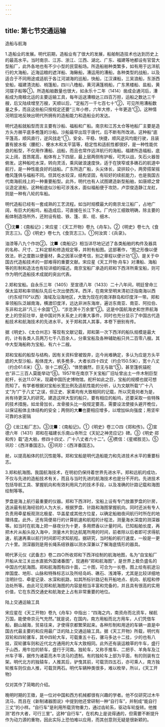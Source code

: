 ```yaml
---
---
---
```

title: 第七节交通运输
---



造船与航海

1.造船业的发展。明代前期，造船业有了很大的发展，船舶制造技术也达到历史上的最高水平。当时南京、江苏、浙江、江西、湖北、广东、福建等地都设有官营大型船厂，此外各地也有不少小型的民营船场。所造船舶种类繁多，如有用于远洋航行的大海船，近海运粮的遮洋船、海鳅船，漕运用的漕船，各种类型的战船，以及适合于不同用途或适航于各江河湖海的巡船，快船，江汉课船，三吴浪船，东浙西安船，福建清流船、梢篷船，四川八橹船，黄河满篷梢船，广东黑楼船、盐船，黄河摆子船等①。所造船舶数量也很大，如永乐十二年（1414）凿成会通河后，漕船成为南粮北运的主要运输工具，每年运送漕粮达三四百万担，运船之数达三千艘，后又陆续增至万艘，天顺以后，“定船万一千七百七十”②，可见所用漕船数量之多，而且这些船只按规定还要“三年小修，六年大修，十年更造”③。这种情况明显地反映出明代所拥有的造船能力和造船业的发达。

明代造船就船型而言主要有沙船、福船和广船。南京和江苏太仓等地船厂主要是造方头方艄平底多桅篷的沙船。沙船最早出现于唐代，后不断有所改进。这种船“底平篷高，顺风直行，逆风戗走”①，安全、平稳、快捷，顺风逆风均能行驶，且装置有披水板（腰舵）、梗水木和太平篮等，稳定性和适航性都很好，是一种性能优良的船型，不仅用作漕船、战船，而且也常作远洋航行的海船。福建所造福船，底尖上阔，首昂尾高，船体有上下四层，最上层两侧有护板，可凭以战，矢石火器皆俯发。这种船吃水深，转向灵活，乘风破浪速度快，适于在狭窄或多礁石的航道中航行，是一种性能良好的战船。广东所造广船，头尖体长，梁拱较小，两旁搭架摇橹风篷俱与福船不同。但其吃水较深，结构坚固，有较好的续航能力，也是我国古代南海航线上的一种重要船型。此外，明代也有人试图建造新型船舶，如唐顺之曾议造定波船，这种船底似沙船可涉浅水，面似福船便于攻防，卢崇俊造静江龙舡，则是一种有八轮的车船。

明代造船已经有一套成熟的工艺流程。如当时规模最大的南京龙江船厂，占地广阔，有巨大的船坞，船造成后，可直接在长江下水。厂内分工细致明确，除主要的船体制造场所外，还附设有艌、铁、篷、索、缆、细木、

①沈■：《南船记》；宋应星：《天工开物》卷九《舟车》。②《明史》卷七九《食货志三》。③《明史》卷七九《食货志三》。①何汝宾：《兵录》。

油漆等八九个作坊②。沈■《南船记》相当详尽地记述了各类船舶的构件及器具的名称、尺寸、工料定额和修造规定等，并附有船图。这部著作，“图之形像以便效法，析之度数以便量材，条之因革以便考信，别之章程以便计功”③，是关于中国古代造船技术的一部难得的重要文献。宋应星《天工开物·舟车》对漕船、海船等的形制和造法也有较详细的描述。南京宝船厂承造的郑和下西洋所乘宝船，则可作为明代造船技术成就的突出代表。

2.郑和宝船。自永乐三年（1405）至宣德八年（1433）二十八年间，明廷曾命三保太监郑和率领船队先后七次出使西洋。西洋，在南宋至明末清初泛指南海以西（约东经110°以西）海域及沿海地区，大致为现在的南洋群岛和印度洋一带。郑和率领船队泛越南海，横渡印度洋，远达非洲东海岸，遍访东南亚、南亚、阿拉伯、东非和北非“凡三十余国”①，“涉沧溟十万余里”②。这是中国航海史和世界航海史上的空前壮举，是中国对外关系史上的重大事件，同时也充分显示了中国古代造船技术和航海技术的先进水平。关于郑和其人其事，本卷下册别有传。

据《明史》、《太仓州志》等现有文献记载，郑和第一次下西洋的船队规模是最大的，计有各类人员两万七千八百余人，分乘宝船及各种辅助船只共二百零八艘。其中大型海船称为宝船，有六十二艘。

郑和宝船的船型与结构，因有关资料曾被毁弃，迄今尚难确定，多认为应是方头平底的大型沙船，船体庞大，帆多桅多，大者长四十四丈（约合150.5米），宽十八丈（约合61.6米）③，张十二帆④，“体势巍然，巨无与敌”⑤，甚至篷帆锚舵也“非二三百人莫能举动”⑥。1957年在南京下关宝船厂旧址曾出土一件木制巨型舵杆，长达11.07米，现藏中国历史博物馆。舵杆如此之巨，宝船的规模也就可想而知了。有学者根据对宝船长宽比例及适航性能的分析，认为文献所载“广十八丈”为“广于八丈”之误，但正史、家乘均有大致相同的记载，所以究竟何者为是，尚有待更深入的研究。建造这样大型的船只，要有相应的船坞，还要采取一些特殊的技术措施，如龙骨加长，龙骨接头比一般规定要高，需要设法使接头避开桅位，以保证船体主体结构的安全；两侧的大■也要相应增多，以增加纵向强度；用坚牢可靠的水密隔

②《龙江船厂志》。③沈■：《南船记》。①《明史》卷三○四《郑和传》。②宣德六年（1431）郑和在福建长乐南山寺所立《天妃之神灵应记》碑。③《明史·郑和传》载“造大舶，修四十四丈、广十八丈者六十二”。④费信：《星槎胜览》。⑤巩珍：《西洋番国志》。⑥巩珍：《西洋番国志》。

舱，以提高船体的抗沉性能等。郑和宝船是明代造船能力和先进技术水平的重要标志。

3.郑和航海图。我国航海技术，在明初仍保持着世界先进水平。郑和远航的成功，不仅与先进的造船技术有关，而且与当时先进的航海技术也是分不开的。先进技术包括导航工具、掌握航向和有效利用风力的技术手段，以及准确的针路记载和海图绘制等等。

罗盘是海上航行最重要的仪器。郑和下西洋时，宝船上设有专门放置罗盘的针房，选派最有航海经验的人为大长，根据罗盘、针路和海图掌握航向。同时还派有专人负责用牵星板观测北极星、华盖星或其他方位星，以确定船舶夜间航行时所在的地理纬度。此外，还有简便易行的计算航速和航程的计程法，测量海水深度的测深器等。如当时在航海上把一昼夜分为十更，多用燃香以计量时间。已知船舶长度，再把木片从船头投入海中，测量木片到达航尾所用的时间，前者除以后者即可求得航速，航速再乘以航行时间即可求知航程。据研究，当时船的航行速度，一般是一更六十里。测深器则是用长绳系结铁器以测水深兼以了解海底情形的器具。

明代茅元仪《武备志》卷二四○所收郑和下西洋绘制的航海地图，名为“自宝船厂开船从龙江关出水直抵外国诸番图”，现通称“郑和航海图”，是世界上极负盛名的中国古代航海图。郑和航海图有四十面，二十图，可合为一长卷。图上绘有航途沿岸国度、地形、山脉和特殊标志以及所经岛屿、礁石、浅滩等，尤其是比较详细地注明针位、牵星记录、水深和航路，如其所标针路记有开船地点、航向、航程和停泊处所等。由此可见郑和航海图的内容是相当丰富和完备的，并且具有很高的实用价值，它在东西交通史和航海史上占有非常重要的地位。

陆上交通运输工具

宋应星在《天工开物》卷九《舟车》中指出：“四海之内，南资舟而北资车，梯航万国，能使帝京元气充然。”就是说，在国内，南方用船而北方用车，人们凭借车船，翻山越海，贸易往来，才使得京都繁荣起来。各种形制和用途的车辆一直是中国古代最主要的和应用最广泛的陆上交通运输工具。据《天工开物》所载，明代有双轮和四轮骡车，其中四轮大车，可载重五十石，骡马多达十二挂，少的也有八挂，双轮骡车则和近代北方通用的大车大致相同。此外还有装运粮草的牛车，盛行于山西，用牛拉的轿车，盛行于河南。独轮车，又称手推车、二把手、羊角车及江州车子等，据传为诸葛亮木牛流马的遗制。有的独轮车上部为平面，有的则装有立架。明代北方的独辕车，人推其后，驴曳其前，可载货四五石，亦可乘人，南方独轮推车则仅由人推，可载货两石。明代车辆种类很多，难以枚举，所以，《天工开物》

仅对其作了简略的介绍。

晚明时期的王徵，是一位对中国和西方机械都很有兴趣的学者。他不仅研究过木牛流马，而且在《新制诸器图说》中提到他还曾研制一种“自行车”，并制成“能自行三丈”的小样。“自行车”是利用所载货物重力，通过齿轮系，驱动车轮旋转。他推测“若作大者，可行三里”。这种“自行车”，在机构上是说得通的，但需要不断提升作为动力源的重物，因此实际上恐怕难以应用，而其创意则无疑是很新颖的。